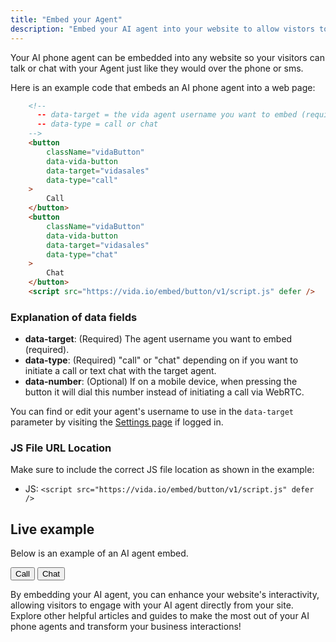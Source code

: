 ```yaml
---
title: "Embed your Agent"
description: "Embed your AI agent into your website to allow vistors to talk to your agent from anywhere."
---
```


Your AI phone agent can be embedded into any website so your visitors can talk or chat with your Agent just like they would over the phone or sms.

Here is an example code that embeds an AI phone agent into a web page:

```html
	<!-- 
	  -- data-target = the vida agent username you want to embed (required)
	  -- data-type = call or chat
	-->
	<button
		className="vidaButton"
	    data-vida-button
	    data-target="vidasales"
	    data-type="call"
  	>
    	Call
  	</button>
  	<button
  		className="vidaButton"
	    data-vida-button
	    data-target="vidasales"
	    data-type="chat"
  	>
    	Chat
  	</button>
	<script src="https://vida.io/embed/button/v1/script.js" defer />
```

### Explanation of data fields

- **data-target**: (Required) The agent username you want to embed (required).
- **data-type**: (Required) "call" or "chat" depending on if you want to initiate a call or text chat with the target agent.
- **data-number**: (Optional) If on a mobile device, when pressing the button it will dial this number instead of initiating a call via WebRTC.

You can find or edit your agent's username to use in the `data-target` parameter by visiting the [Settings page](https://vida.io/app/inbox?filter=priority&settings=true&showOrgSettings=true&settingsTab=general) if logged in.

### JS File URL Location

Make sure to include the correct JS file location as shown in the example:

- JS: `<script src="https://vida.io/embed/button/v1/script.js" defer />`

## Live example

Below is an example of an AI agent embed.

<div class>
<button className="vidaButton" data-vida-button data-target="vidasales" data-type="call">
Call

</button>

<button className="vidaButton" data-vida-button data-target="vidasales" data-type="chat">
Chat

</button>

</div>

By embedding your AI agent, you can enhance your website's interactivity, allowing visitors to engage with your AI agent directly from your site. Explore other helpful articles and guides to make the most out of your AI phone agents and transform your business interactions\!